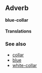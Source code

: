 ==Adverb==
'''blue-collar'''

====Translations====

===See also===

* [[collar]]
* [[blue]]
* [[white-collar]]
